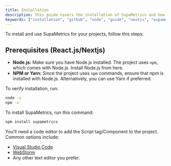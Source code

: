 ```yaml
---
title: Installation
description: This guide covers the installation of SupaMetrics and how to edit your new project.
keywords: ["installation", "github", "node", "guide", "nextjs", "supametrics"]
---
```


To install and use SupaMetrics for your projects, follow this steps:

## Prerequisites (React.js/Nextjs)

<Step>
<StepItem title="System Requirements">

- **Node.js:** Make sure you have Node.js installed. The project uses `npm`, which comes with Node.js. Install Node.js from here.
- **NPM or Yarn:** Since the project uses `npm` commands, ensure that npm is installed with Node.js. Alternatively, you can use Yarn if preferred.

To verify installation, run:

```bash
node -v
npm -v
```

</StepItem>
<StepItem title="SupaMetrics">
To install SupaMetrics, run this command:

```bash
npm install supametrics
```

</StepItem>
<StepItem title="Code Editor">
You’ll need a code editor to add the Script tag/Component to the project. Common options include:

- [Visual Studio Code](https://code.visualstudio.com/)
- [WebStorm](https://www.jetbrains.com/webstorm/)
- Any other text editor you prefer.

</StepItem>

</Step>